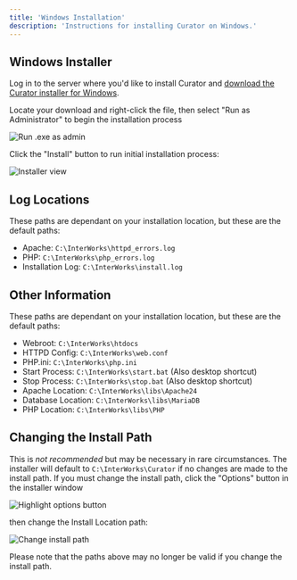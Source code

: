 ---
title: 'Windows Installation'
description: 'Instructions for installing Curator on Windows.'
---


## Windows Installer

Log in to the server where you'd like to install Curator and [download the Curator installer for Windows](https://api.curator.interworks.com/CuratorSetup.exe).

Locate your download and right-click the file, then select "Run as Administrator" to begin the installation process

![Run .exe as admin](/assets/images/setup/installation/windows_installation/run_as_admin.png)

Click the "Install" button to run initial installation process:

![Installer view](/assets/images/setup/installation/windows_installation/click_install.png)

<BrowserInstallStepsSnippet />

## Log Locations

These paths are dependant on your installation location, but these are the default paths:

* Apache: `C:\InterWorks\httpd_errors.log`
* PHP: `C:\InterWorks\php_errors.log`
* Installation Log: `C:\InterWorks\install.log`

## Other Information

These paths are dependant on your installation location, but these are the default paths:

* Webroot: `C:\InterWorks\htdocs`
* HTTPD Config: `C:\InterWorks\web.conf`
* PHP.ini: `C:\InterWorks\php.ini`
* Start Process: `C:\InterWorks\start.bat` (Also desktop shortcut)
* Stop Process: `C:\InterWorks\stop.bat` (Also desktop shortcut)
* Apache Location: `C:\InterWorks\libs\Apache24`
* Database Location: `C:\InterWorks\libs\MariaDB`
* PHP Location: `C:\InterWorks\libs\PHP`

## Changing the Install Path

This is _not recommended_ but may be necessary in rare circumstances. The installer will default to
`C:\InterWorks\Curator` if no changes are made to the install path. If you must change the install path, click the
"Options" button in the installer window

![Highlight options button](/assets/images/setup/installation/windows_installation/click_options.png)

then change the Install Location path:

![Change install path](/assets/images/setup/installation/windows_installation/change_path.png)

Please note that the paths above may no longer be valid if you change the install path.
